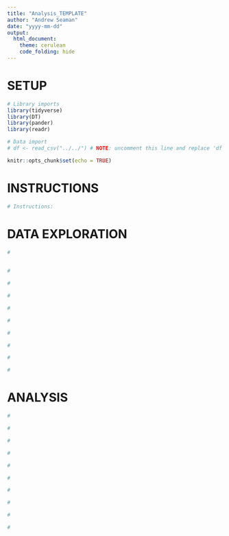 ```yaml
---
title: "Analysis_TEMPLATE"
author: "Andrew Seaman"
date: "yyyy-mm-dd"
output: 
  html_document:
    theme: cerulean
    code_folding: hide
---
```


# SETUP

<!-- ============================= -->
<!--            SETUP              -->
<!-- ============================= -->

<!-- . -->

<!-- CHUNK #1 -->
<!-- Library and data imports -->
```r
# Library imports
library(tidyverse)
library(DT)
library(pander)
library(readr)

# Data import 
# df <- read_csv("../../") # NOTE: uncomment this line and replace 'df' with a data specific name
```

<!-- CHUNK #2 -->
<!-- Format HTML Output -->
```r
knitr::opts_chunk$set(echo = TRUE)
```

<!-- SECTION END: SETUP -->
<!-- .................. -->





# INSTRUCTIONS

<!-- ============================= -->
<!--          INSTRUCTIONS         -->
<!-- ============================= -->

<!-- . -->

<!--CHUNK #1 -->
```r
# Instructions:

```

<!-- SECTION END: INSTRUCTIONS -->
<!-- ......................... -->





# DATA EXPLORATION

<!-- ============================= -->
<!--        DATA EXPLORATION       -->
<!-- ============================= -->

<!-- . -->

<!-- CHUNK #1 -->
<!-- . -->
```r
# 
    
```

<!-- CHUNK #2 -->
<!-- . -->
```r
# 

```

<!-- CHUNK #3 -->
<!-- . -->
```r
# 

```

<!-- CHUNK #4 -->
<!-- . -->
```r
# 

```

<!-- CHUNK #5 -->
<!-- . -->
```r
# 

```

<!-- CHUNK #6 -->
<!-- . -->
```r
# 

```

<!-- CHUNK #7 -->
<!-- . -->
```r
# 

```

<!-- CHUNK #8 -->
<!-- . -->
```r
# 

```

<!-- CHUNK #9 -->
<!-- . -->
```r
# 

```

<!-- CHUNK #10 -->
<!-- . -->
```r
# 

```

<!-- SECTION END: DATA EXPLORATION -->
<!-- ............................. -->





<!-- ============================= -->
<!--            ANALYSIS           -->
<!-- ============================= -->

<!-- . -->

# ANALYSIS

<!-- CHUNK #1 -->
<!-- . -->
```r
# 

```

<!-- CHUNK #2 -->
<!-- . -->
```r
# 

```

<!-- CHUNK #3 -->
<!-- . -->
```r
# 

```

<!-- CHUNK #4 -->
<!-- . -->
```r
# 

```

<!-- CHUNK #5 -->
<!-- . -->
```r
# 

```

<!-- CHUNK #6 -->
<!-- . -->
```r
# 

```

<!-- CHUNK #7 -->
<!-- . -->
```r
# 

```

<!-- CHUNK #8 -->
<!-- . -->
```r
# 

```

<!-- CHUNK #9 -->
<!-- . -->
```r
# 

```

<!-- CHUNK #10 -->
<!-- . -->
```r
# 

```

<!-- SECTION END: ANALYSIS -->
<!-- ..................... -->





<!-- .......................................... -->
<!-- DOCUMENT END: '[TITLE]' -->
<!-- .......................................... -->